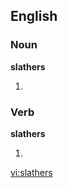 ==English==

===Noun===
'''slathers'''

# {{plural of|[[slather]]}}

===Verb===
'''slathers'''

# {{third-person singular of|[[slather]]}}

[[vi:slathers]]